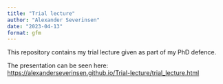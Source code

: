 ```yaml
---
title: "Trial lecture"
author: "Alexander Severinsen"
date: "2023-04-13"
format: gfm
---
```


This repository contains my trial lecture given as part of my PhD defence. 

The presentation can be seen here: <https://alexanderseverinsen.github.io/Trial-lecture/trial_lecture.html>


